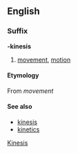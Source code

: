 ==English==
===Suffix===
'''-kinesis'''
# [[movement]], [[motion]]
====Etymology====
{{etystub}}
From {{Gr.}} [[]] ''movement''
====See also====
* [[kinesis]]
* [[kinetics]]

[[Category:English suffixes|Kinesis]]